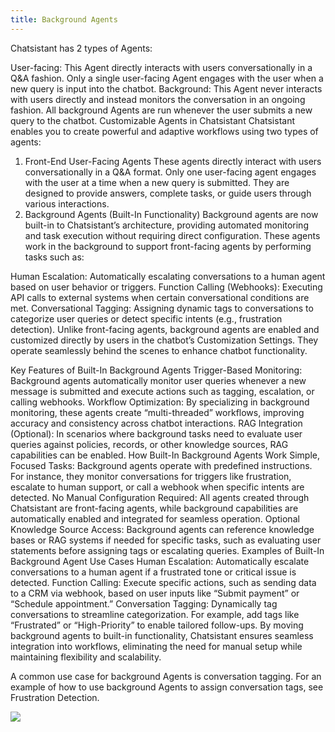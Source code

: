 ```yaml
---
title: Background Agents
---
```


Chatsistant has 2 types of Agents:

User-facing: This Agent directly interacts with users conversationally in a Q&A fashion. Only a single user-facing Agent engages with the user when a new query is input into the chatbot.
Background: This Agent never interacts with users directly and instead monitors the conversation in an ongoing fashion. All background Agents are run whenever the user submits a new query to the chatbot.
Customizable Agents in Chatsistant
Chatsistant enables you to create powerful and adaptive workflows using two types of agents:

1. Front-End User-Facing Agents
These agents directly interact with users conversationally in a Q&A format.
Only one user-facing agent engages with the user at a time when a new query is submitted.
They are designed to provide answers, complete tasks, or guide users through various interactions.
2. Background Agents (Built-In Functionality)
Background agents are now built-in to Chatsistant’s architecture, providing automated monitoring and task execution without requiring direct configuration. These agents work in the background to support front-facing agents by performing tasks such as:

Human Escalation: Automatically escalating conversations to a human agent based on user behavior or triggers.
Function Calling (Webhooks): Executing API calls to external systems when certain conversational conditions are met.
Conversational Tagging: Assigning dynamic tags to conversations to categorize user queries or detect specific intents (e.g., frustration detection).
Unlike front-facing agents, background agents are enabled and customized directly by users in the chatbot’s Customization Settings. They operate seamlessly behind the scenes to enhance chatbot functionality.

Key Features of Built-In Background Agents
Trigger-Based Monitoring: Background agents automatically monitor user queries whenever a new message is submitted and execute actions such as tagging, escalation, or calling webhooks.
Workflow Optimization: By specializing in background monitoring, these agents create “multi-threaded” workflows, improving accuracy and consistency across chatbot interactions.
RAG Integration (Optional): In scenarios where background tasks need to evaluate user queries against policies, records, or other knowledge sources, RAG capabilities can be enabled.
How Built-In Background Agents Work
Simple, Focused Tasks: Background agents operate with predefined instructions. For instance, they monitor conversations for triggers like frustration, escalate to human support, or call a webhook when specific intents are detected.
No Manual Configuration Required: All agents created through Chatsistant are front-facing agents, while background capabilities are automatically enabled and integrated for seamless operation.
Optional Knowledge Source Access: Background agents can reference knowledge bases or RAG systems if needed for specific tasks, such as evaluating user statements before assigning tags or escalating queries.
Examples of Built-In Background Agent Use Cases
Human Escalation: Automatically escalate conversations to a human agent if a frustrated tone or critical issue is detected.
Function Calling: Execute specific actions, such as sending data to a CRM via webhook, based on user inputs like “Submit payment” or “Schedule appointment.”
Conversation Tagging: Dynamically tag conversations to streamline categorization. For example, add tags like “Frustrated” or “High-Priority” to enable tailored follow-ups.
By moving background agents to built-in functionality, Chatsistant ensures seamless integration into workflows, eliminating the need for manual setup while maintaining flexibility and scalability.

A common use case for background Agents is conversation tagging. For an example of how to use background Agents to assign conversation tags, see Frustration Detection.


<Frame caption="Here’s a fun setup that detects any mention of various fruits during the conversation and assigns the appropriate tags.">
  <img src="/images/background-agent-1.png" />
</Frame>

